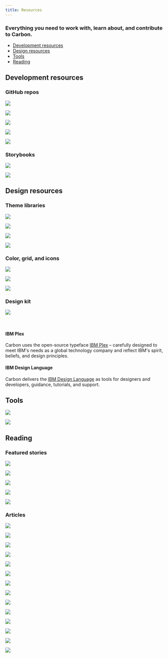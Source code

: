```yaml
---
title: Resources
---
```


### Everything you need to work with, learn about, and contribute to Carbon.

<AnchorLinks>

- [Development resources](#development-resources)
- [Design resources](#design-resources)
- [Tools](#tools)
- [Reading](#reading)

</AnchorLinks>

## Development resources

### GitHub repos

<Row className="tile--resource--no-margin tile--group">
<Column offsetLg="4" colLg="4" colMd="4" noGutterSm>
  <ClickableTile
    title="Carbon Components"
    href="https://github.com/ibm/carbon-components"
    type="resource">

![](images/github-icon.png)

  </ClickableTile>
</Column>
<Column colLg="4" colMd="4" noGutterSm>
  <ClickableTile
    title="Carbon Components React"
    href="https://github.com/ibm/carbon-components-react"
    type="resource">

![](images/github-icon.png)

  </ClickableTile>
</Column>
<Column offsetLg="4" colLg="4" colMd="4"  noGutterSm>
  <ClickableTile
    title="Carbon Components Angular"
    href="https://github.com/ibm/carbon-components-angular"
    type="resource">

![](images/github-icon.png)

  </ClickableTile>
</Column>
<Column colLg="4" colMd="4" noGutterSm>
  <ClickableTile
    title="Carbon Components Vue"
    href="https://github.com/carbon-design-system/carbon-components-vue"
    type="resource">

![](images/github-icon.png)

  </ClickableTile>
</Column>
<Column offsetLg="4" colLg="4" colMd="4"  noGutterSm>
  <ClickableTile
    title="Carbon boilerplate"
    href="https://github.com/carbon-design-system/carbon-boilerplate"
    type="resource">

![](images/github-icon.png)

  </ClickableTile>
</Column>
</Row>

### Storybooks

<Row className="tile--resource--no-margin tile--group">
<Column offsetLg="4" colLg="4" colMd="4" noGutterSm>
  <ClickableTile
    title="Carbon React Storybook"
    href="http://react.carbondesignsystem.com/"
    type="resource">

![](images/react-icon.png)

  </ClickableTile>
</Column>
<Column colLg="4" colMd="4" noGutterSm>
  <ClickableTile
      title="Carbon Components Vue Storybook"
      href="http://vue.carbondesignsystem.com/"
      type="resource"
      >

![](images/vue-icon.png)

  </ClickableTile>
</Column>
</Row>

## Design resources

### Theme libraries

<Row className="tile--resource--no-margin tile--group">
<Column offsetLg="4" colLg="4" colMd="4" noGutterSm>
  <ClickableTile
    title="White theme"
    href="sketch://add-library/cloud/JaVzz"
    type="resource">

![](/images/sketch-icon.png)

  </ClickableTile>
</Column>
<Column colLg="4" colMd="4"  noGutterSm>
  <ClickableTile
    title="Gray 10 theme"
    href="sketch://add-library/cloud/Onwv2"
    type="resource">

![](/images/sketch-icon.png)

  </ClickableTile>
</Column>
<Column offsetLg="4" colLg="4" colMd="4" noGutterSm>
  <ClickableTile
    title="Gray 90 theme"
    href="sketch://add-library/cloud/eo37p"
    type="resource">

![](/images/sketch-icon.png)

  </ClickableTile>
</Column>
<Column colLg="4" colMd="4"  noGutterSm>
  <ClickableTile
    title="Gray 100 theme"
    href="sketch://add-library/cloud/d13Ll"
    type="resource">

![](/images/sketch-icon.png)

  </ClickableTile>
</Column>
</Row>

### Color, grid, and icons

<Row className="tile--resource--no-margin tile--group">
<Column offsetLg="4"  colLg="4" colMd="4" noGutterSm>
  <ClickableTile
    title="RGB color palettes (.ase and .clr)"
    href="https://www.carbondesignsystem.com/files/IBM_Colors_RGB.zip"
    type="resource">

![](/images/ase.png)

  </ClickableTile>
</Column>
<Column colMd="4" colLg="4" noGutterSm>
    <ClickableTile
      title="IBM Design Language library"
      href="sketch://add-library/cloud/75VZZ"
      type="resource">

![](/images/sketch-icon.png)

  </ClickableTile>
</Column>
<Column offsetLg="4" colLg="4" noGutterSm>
  <ClickableTile
    title="2x Grid template"
    href="https://sketch.cloud/s/ngV7z"
    type="resource">

![](/images/sketch-icon.png)

  </ClickableTile>
</Column>
</Row>

### Design kit

<Row className="tile--resource--no-margin tile--group">
<Column offsetLg="4" colLg="4" colMd="4" noGutterSm>
  <ClickableTile
    title="Carbon Design Kit"
    href="https://github.com/ibm/carbon-design-kit"
    type="resource">

![](images/github-icon.png)

  </ClickableTile>
</Column>
</Row>

<br />

#### IBM Plex

Carbon uses the open-source typeface [IBM Plex](https://github.com/IBM/plex) – carefully designed to meet IBM's needs as a global technology company and reflect IBM's spirit, beliefs, and design principles.

#### IBM Design Language

Carbon delivers the [IBM Design Language](https://www.ibm.com/design/language/) as tools for designers and developers, guidance, tutorials, and support.

## Tools

<Row className="tile--resource--no-margin tile--group">
<Column offsetLg="4" colLg="4" colMd="4" noGutterSm>
  <ClickableTile
    title="Carbon CodePen"
    href="http://www.codepen.io/team/carbon"
    type="resource">

![](images/codepen-icon.png)

<!--  </ClickableTile>
</Column>
<Column colLg="4" colMd="4"  noGutterSm>
  <ClickableTile
    title="Theming sandbox"
    href="http://themes.carbondesignsystem.com/"
    type="resource">

![](images/sandbox-icon.png)-->

  </ClickableTile>
</Column>
<Column offsetLg="4" colLg="4" colMd="4" noGutterSm>
  <ClickableTile
    title="Color contrast checker"
    href="https://marijohannessen.github.io/color-contrast-checker/"
    type="resource">

![](images/color-contrast-icon.png)

  </ClickableTile>
</Column>
</Row>

## Reading

### Featured stories

<Row>
<Column offsetLg="4" colLg="4" colMd="4" noGutterMdLeft>
  <ClickableTile
    type="article"
    title="Smashing Magazine's “Design Systems” Book"
    href="https://www.smashingmagazine.com/design-systems-book/">

![](images/Featured_01.png)

  </ClickableTile>
</Column>
<Column colLg="4" colMd="4"  noGutterMdLeft>
  <ClickableTile
    type="article"
    title="Winter 2017 HOW In-House Design Award Winner"
    href="http://www.howdesign.com/84-award-winning-projects-from-in-house-design-teams/">

![](images/Featured_02.png)

  </ClickableTile>
</Column>
<Column colLg="4" colMd="4"  noGutterMdLeft>
  <ClickableTile
    type="article"
    title="Path to Design System Maturity"
    href="https://medium.com/ux-power-tools/the-path-to-design-system-maturity-d403daba692a">

![](images/Featured_03.png)

  </ClickableTile>
</Column>
<Column offsetLg="4"  colLg="4" colMd="4" noGutterMdLeft>
  <ClickableTile
    type="article"
    title="Responsive Web Design Podcast"
    href="https://responsivewebdesign.com/podcast/ibm-carbon/">

![](images/Featured_04.png)

  </ClickableTile>
</Column>
<Column colLg="4" colMd="4"  noGutterMdLeft>
  <ClickableTile
    type="article"
    title="UX Pin Virtual Design Summit"
    href="https://www.youtube.com/watch?v=eSvq5MieOdw&t=144s">

![](images/Featured_05.png)

  </ClickableTile>
</Column>
</Row>

### Articles

<Row>
<Column offsetLg="4" colLg="4" colMd="4" noGutterMdLeft>
<ClickableTile
    type="article"
    title="Carbon June(ish) preview"
    author="Alison Joseph"
    date="June 12, 2019"
    href="https://medium.com/carbondesign/carbon-june-ish-preview-9c5843258933"
    >

![](../resources/images/june_option_3.png)

</ClickableTile>
</Column>
<Column colLg="4" colMd="4" noGutterMdLeft>
<ClickableTile
    type="article"
    title="Carbon v10.3.0 (May 2019)"
    author="Josh Black"
    date="June 6, 2019"
    href="https://medium.com/carbondesign/carbon-v10-3-0-may-2019-41b1f970f0ce"
    >

![](../resources/images/10_3-image.png)

</ClickableTile>
</Column>
<Column colLg="4" colMd="4" noGutterMdLeft>
<ClickableTile
    type="article"
    title="Essentials: Learn to build with Carbon"
    author="Matt Rosno"
    date="May 15, 2019"
    href="https://medium.com/carbondesign/essentials-learn-to-build-with-carbon-1d11ce05125f"
    >

![](../resources/images/code_palette.png)

</ClickableTile>
</Column>
<Column offsetLg="4" colLg="4" colMd="4" noGutterMdLeft>
<ClickableTile
    type="article"
    title="Carbon is moving to a monorepo"
    author="Josh Black"
    date="May 10, 2019"
    href="https://medium.com/carbondesign/carbon-is-moving-to-a-monorepo-c6bfcbe87de0"
    >

![](../resources/images/mono_repo_teal.png)

</ClickableTile>
</Column>
<Column colLg="4" colMd="4" noGutterMdLeft>
<ClickableTile
    type="article"
    title="Carbon dark themes are here"
    author="Lauren Rice"
    date="April 29, 2019"
    href="https://medium.com/carbondesign/carbon-dark-themes-are-here-a18910a0f910"
    >

![](../resources/images/carbon_themes.png)

</ClickableTile>
</Column>
<Column colLg="4" colMd="4" noGutterMdLeft>
<ClickableTile
    type="article"
    title="Carbon v10 Release"
    author="Robin Cannon"
    date="April 4, 2019"
    href="https://medium.com/carbondesign/carbon-v10-release-812eacb7da7f"
    >

![](../resources/images/bee_70.png)

</ClickableTile>
</Column>
<Column offsetLg="4" colLg="4" colMd="4" noGutterMdLeft>
  <ClickableTile
    type="article"
    title="Design with Carbon: Update your Sketch symbols to V10"
    author="Anna Gonzales"
    date="April 2, 2019"
    href="https://medium.com/carbondesign/design-with-carbon-update-your-sketch-symbols-to-v10-ef3132ea2e97"
    >

![](../resources/images/designing_with_carbon.png)

  </ClickableTile>
</Column>
<Column colLg="4" colMd="4"  noGutterMdLeft>
  <ClickableTile
    type="article"
    title="Minimal CSS with Carbon"
    author="Josh Black"
    date="April 1, 2019"
    href="https://medium.com/carbondesign/minimal-css-with-carbon-b0c089ccfa71"
    >

![](../resources/images/minimal_css.png)

  </ClickableTile>
</Column>
<Column colLg="4" colMd="4" noGutterMdLeft>
  <ClickableTile
    type="article"
    title="What to expect in Carbon 10"
    author="Robin Cannon"
    date="December 10, 2018"
    href="https://medium.com/carbondesign/what-to-expect-in-carbon-10-5af1bd6e25f6">

![](images/Carbon_what_to_expect.png)

  </ClickableTile>
</Column>
<Column offsetLg="4" colLg="4" colMd="4" noGutterMdLeft>
  <ClickableTile
    type="article"
    title="Up & Running with Carbon React in less than 5 minutes"
    author="Josh Black"
    date="October 19, 2018"
    href="https://medium.com/carbondesign/up-running-with-carbon-react-in-less-than-5-minutes-25d43cca059e">

![](images/Article_02.png)

  </ClickableTile>
</Column>
<Column colLg="4" colMd="4"  noGutterMdLeft>
  <ClickableTile
    type="article"
    title="Hacktoberfest with Carbon"
    author="Josh Black"
    date="October 16, 2018"
    href="https://medium.com/carbondesign/hacktoberfest-with-carbon-95c48943f586">

![](images/Article_03.png)

  </ClickableTile>
</Column>
<Column colLg="4" colMd="4" noGutterMdLeft>
  <ClickableTile
    type="article"
    title="Data Table updates in Carbon React v5.22.0"
    author="Josh Black"
    date="February 20, 2018"
    href="https://medium.com/carbondesign/data-table-updates-in-carbon-react-v5-22-0-6da0c24a96d6">

![](images/Article_04.png)

  </ClickableTile>
</Column>
<Column offsetLg="4" colLg="4" colMd="4" noGutterMdLeft>
  <ClickableTile
    type="article"
    title="Introducing Carbon Themes"
    author="Bethany Sonefeld"
    date="August 11, 2017"
    href="https://medium.com/design-ibm/introducing-carbon-themes-83d3985a8627">

![](images/Article_05.png)

  </ClickableTile>
</Column>
<Column colLg="4" colMd="4" noGutterMdLeft>
  <ClickableTile
    type="article"
    title="Carbon: Designing inside Big Blue"
    author="Bethany Sonefeld"
    date="March 30, 2017"
    href="https://medium.com/design-ibm/carbon-designing-inside-big-blue-8577883cfe42">

![](images/Article_06.png)

  </ClickableTile>
</Column>
</Row>
